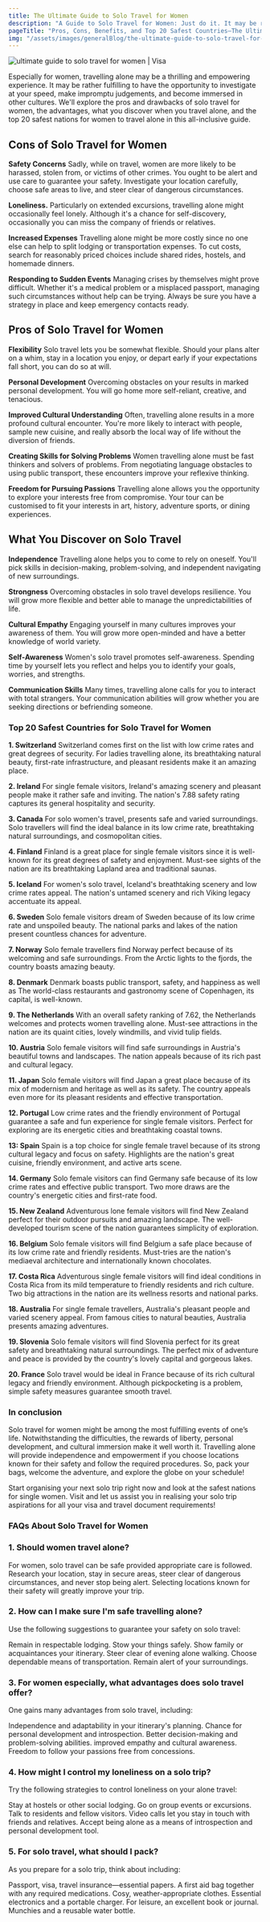 ```yaml
---
title: The Ultimate Guide to Solo Travel for Women
description: "A Guide to Solo Travel for Women: Just do it. It may be rather fulfilling to have the opportunity to investigate at your speed and make impromptu judgments."
pageTitle: "Pros, Cons, Benefits, and Top 20 Safest Countries—The Ultimate Guide to Solo Travel for Women"
img: "/assets/images/generalBlog/the-ultimate-guide-to-solo-travel-for-women.webp"
---
```


<BlogContentHero>
    <img
        src="/assets/images/generalBlog/the-ultimate-guide-to-solo-travel-for-women.webp"
        alt="ultimate guide to solo travel for women | Visa"
    />
</BlogContentHero>

Especially for women, travelling alone may be a thrilling and empowering experience. It may be rather fulfilling to have the opportunity to investigate at your speed, make impromptu judgements, and become immersed in other cultures. We'll explore the pros and drawbacks of solo travel for women, the advantages, what you discover when you travel alone, and the top 20 safest nations for women to travel alone in this all-inclusive guide.

## Cons of Solo Travel for Women

**Safety Concerns**
Sadly, while on travel, women are more likely to be harassed, stolen from, or victims of other crimes. You ought to be alert and use care to guarantee your safety. Investigate your location carefully, choose safe areas to live, and steer clear of dangerous circumstances.

**Loneliness.**
Particularly on extended excursions, travelling alone might occasionally feel lonely. Although it's a chance for self-discovery, occasionally you can miss the company of friends or relatives.

**Increased Expenses**
Travelling alone might be more costly since no one else can help to split lodging or transportation expenses. To cut costs, search for reasonably priced choices include shared rides, hostels, and homemade dinners.

**Responding to Sudden Events**
Managing crises by themselves might prove difficult. Whether it's a medical problem or a misplaced passport, managing such circumstances without help can be trying. Always be sure you have a strategy in place and keep emergency contacts ready.

## Pros of Solo Travel for Women

**Flexibility**
Solo travel lets you be somewhat flexible. Should your plans alter on a whim, stay in a location you enjoy, or depart early if your expectations fall short, you can do so at will.

**Personal Development**
Overcoming obstacles on your results in marked personal development. You will go home more self-reliant, creative, and tenacious.

**Improved Cultural Understanding**
Often, travelling alone results in a more profound cultural encounter. You're more likely to interact with people, sample new cuisine, and really absorb the local way of life without the diversion of friends.

**Creating Skills for Solving Problems**
Women travelling alone must be fast thinkers and solvers of problems. From negotiating language obstacles to using public transport, these encounters improve your reflexive thinking.

**Freedom for Pursuing Passions**
Travelling alone allows you the opportunity to explore your interests free from compromise. Your tour can be customised to fit your interests in art, history, adventure sports, or dining experiences.

## What You Discover on Solo Travel 

**Independence**
Travelling alone helps you to come to rely on oneself. You'll pick skills in decision-making, problem-solving, and independent navigating of new surroundings.

**Strongness**
Overcoming obstacles in solo travel develops resilience. You will grow more flexible and better able to manage the unpredictabilities of life.

**Cultural Empathy**
Engaging yourself in many cultures improves your awareness of them. You will grow more open-minded and have a better knowledge of world variety.

**Self-Awareness**
Women's solo travel promotes self-awareness. Spending time by yourself lets you reflect and helps you to identify your goals, worries, and strengths.

**Communication Skills**
Many times, travelling alone calls for you to interact with total strangers. Your communication abilities will grow whether you are seeking directions or befriending someone.

### Top 20 Safest Countries for Solo Travel for Women

**1. Switzerland**
Switzerland comes first on the list with low crime rates and great degrees of security. For ladies travelling alone, its breathtaking natural beauty, first-rate infrastructure, and pleasant residents make it an amazing place.

**2. Ireland**
For single female visitors, Ireland's amazing scenery and pleasant people make it rather safe and inviting. The nation's 7.88 safety rating captures its general hospitality and security.

**3. Canada**
For solo women's travel, <LinkText href="blog/tips-on-how-to-get-ready-for-your-canada-visitor-visa-interview/" text="Canada" /> presents safe and varied surroundings. Solo travellers will find the ideal balance in its low crime rate, breathtaking natural surroundings, and cosmopolitan cities.

**4. Finland**
Finland is a great place for single female visitors since it is well-known for its great degrees of safety and enjoyment. Must-see sights of the nation are its breathtaking Lapland area and traditional saunas.

**5. Iceland**
For women's solo travel, Iceland's breathtaking scenery and low crime rates appeal. The nation's untamed scenery and rich Viking legacy accentuate its appeal.

**6. Sweden**
Solo female visitors dream of Sweden because of its low crime rate and unspoiled beauty. The national parks and lakes of the nation present countless chances for adventure.

**7. Norway**
Solo female travellers find Norway perfect because of its welcoming and safe surroundings. From the Arctic lights to the fjords, the country boasts amazing beauty.

**8. Denmark**
Denmark boasts public transport, safety, and happiness as well as The world-class restaurants and gastronomy scene of Copenhagen, its capital, is well-known.

**9. The Netherlands**
With an overall safety ranking of 7.62, the Netherlands welcomes and protects women travelling alone. Must-see attractions in the nation are its quaint cities, lovely windmills, and vivid tulip fields.

**10. Austria**
Solo female visitors will find safe surroundings in Austria's beautiful towns and landscapes. The nation appeals because of its rich past and cultural legacy.

**11. Japan**
Solo female visitors will find Japan a great place because of its mix of modernism and heritage as well as its safety. The country appeals even more for its pleasant residents and effective transportation.

**12. Portugal**
Low crime rates and the friendly environment of Portugal guarantee a safe and fun experience for single female visitors. Perfect for exploring are its energetic cities and breathtaking coastal towns.

**13: Spain**
Spain is a top choice for single female travel because of its strong cultural legacy and focus on safety. Highlights are the nation's great cuisine, friendly environment, and active arts scene.

**14. Germany**
Solo female visitors can find Germany safe because of its low crime rates and effective public transport. Two more draws are the country's energetic cities and first-rate food.

**15.  New Zealand**
Adventurous lone female visitors will find New Zealand perfect for their outdoor pursuits and amazing landscape. The well-developed tourism scene of the nation guarantees simplicity of exploration.

**16. Belgium**
Solo female visitors will find Belgium a safe place because of its low crime rate and friendly residents. Must-tries are the nation's mediaeval architecture and internationally known chocolates.

**17. Costa Rica**
Adventurous single female visitors will find ideal conditions in Costa Rica from its mild temperature to friendly residents and rich culture. Two big attractions in the nation are its wellness resorts and national parks.

**18. Australia**
For single female travellers, Australia's pleasant people and varied scenery appeal. From famous cities to natural beauties, Australia presents amazing adventures.

**19. Slovenia**
Solo female visitors will find Slovenia perfect for its great safety and breathtaking natural surroundings. The perfect mix of adventure and peace is provided by the country's lovely capital and gorgeous lakes.

**20. France**
Solo travel would be ideal in France because of its rich cultural legacy and friendly environment. Although pickpocketing is a problem, simple safety measures guarantee smooth travel.

### In conclusion
Solo travel for women might be among the most fulfilling events of one’s life. Notwithstanding the difficulties, the rewards of liberty, personal development, and cultural immersion make it well worth it. Travelling alone will provide independence and empowerment if you choose locations known for their safety and follow the required procedures. So, pack your bags, welcome the adventure, and explore the globe on your schedule!

Start organising your next solo trip right now and look at the safest nations for single women. Visit <LinkText href="/" text="VisaCollect" /> and let us assist you in realising your solo trip aspirations for all your visa and travel document requirements!

### FAQs About Solo Travel for Women

### 1. Should women travel alone?
For women, solo travel can be safe provided appropriate care is followed. Research your location, stay in secure areas, steer clear of dangerous circumstances, and never stop being alert. Selecting locations known for their safety will greatly improve your trip.

### 2. How can I make sure I'm safe travelling alone?
Use the following suggestions to guarantee your safety on solo travel:

Remain in respectable lodging.
Stow your things safely.
Show family or acquaintances your itinerary.
Steer clear of evening alone walking.
Choose dependable means of transportation.
Remain alert of your surroundings.

### 3. For women especially, what advantages does solo travel offer?
One gains many advantages from solo travel, including:

Independence and adaptability in your itinerary's planning.
Chance for personal development and introspection.
Better decision-making and problem-solving abilities.
improved empathy and cultural awareness.
Freedom to follow your passions free from concessions.

### 4. How might I control my loneliness on a solo trip?
Try the following strategies to control loneliness on your alone travel:

Stay at hostels or other social lodging.
Go on group events or excursions.
Talk to residents and fellow visitors.
Video calls let you stay in touch with friends and relatives.
Accept being alone as a means of introspection and personal development tool.

### 5. For solo travel, what should I pack?
As you prepare for a solo trip, think about including:

Passport, visa, travel insurance—essential papers.
A first aid bag together with any required medications.
Cosy, weather-appropriate clothes.
Essential electronics and a portable charger.
For leisure, an excellent book or journal.
Munchies and a reusable water bottle.

